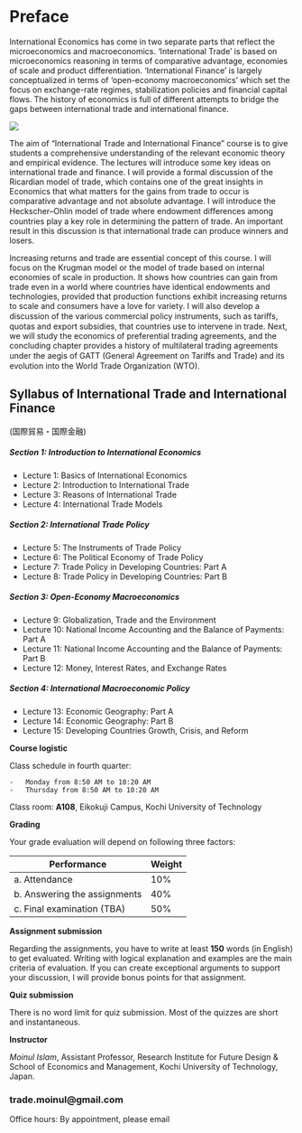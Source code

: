 # Preface {.unnumbered}

International Economics has come in two separate parts that reflect the microeconomics and macroeconomics. 'International Trade' is based on microeconomics reasoning in terms of comparative advantage, economies of scale and product differentiation. 'International Finance' is largely conceptualized in terms of 'open-economy macroeconomics' which set the focus on exchange-rate regimes, stabilization policies and financial capital flows. The history of economics is full of different attempts to bridge the gaps between international trade and international finance.

![](figures/3.jpg)

The aim of "International Trade and International Finance" course is to give students a comprehensive understanding of the relevant economic theory and empirical evidence. The lectures will introduce some key ideas on international trade and finance. I will provide a formal discussion of the Ricardian model of trade, which contains one of the great insights in Economics that what matters for the gains from trade to occur is comparative advantage and not absolute advantage. I will introduce the Heckscher--Ohlin model of trade where endowment diﬀerences among countries play a key role in determining the pattern of trade. An important result in this discussion is that international trade can produce winners and losers.

Increasing returns and trade are essential concept of this course. I will focus on the Krugman model or the model of trade based on internal economies of scale in production. It shows how countries can gain from trade even in a world where countries have identical endowments and technologies, provided that production functions exhibit increasing returns to scale and consumers have a love for variety. I will also develop a discussion of the various commercial policy instruments, such as tariﬀs, quotas and export subsidies, that countries use to intervene in trade. Next, we will study the economics of preferential trading agreements, and the concluding chapter provides a history of multilateral trading agreements under the aegis of GATT (General Agreement on Tariﬀs and Trade) and its evolution into the World Trade Organization (WTO).

## Syllabus of International Trade and International Finance

(国際貿易・国際金融)

##### Section 1: Introduction to International Economics

-   Lecture 1: Basics of International Economics
-   Lecture 2: Introduction to International Trade
-   Lecture 3: Reasons of International Trade
-   Lecture 4: International Trade Models

##### Section 2: International Trade Policy

-   Lecture 5: The Instruments of Trade Policy
-   Lecture 6: The Political Economy of Trade Policy
-   Lecture 7: Trade Policy in Developing Countries: Part A
-   Lecture 8: Trade Policy in Developing Countries: Part B

##### Section 3: Open-Economy Macroeconomics

-   Lecture 9: Globalization, Trade and the Environment
-   Lecture 10: National Income Accounting and the Balance of Payments: Part A
-   Lecture 11: National Income Accounting and the Balance of Payments: Part B
-   Lecture 12: Money, Interest Rates, and Exchange Rates

##### Section 4: International Macroeconomic Policy

-   Lecture 13: Economic Geography: Part A
-   Lecture 14: Economic Geography: Part B
-   Lecture 15: Developing Countries Growth, Crisis, and Reform

**Course logistic**

Class schedule in fourth quarter:

```         
-   Monday from 8:50 AM to 10:20 AM
-   Thursday from 8:50 AM to 10:20 AM
```

Class room: **A108**, Eikokuji Campus, Kochi University of Technology

**Grading**

Your grade evaluation will depend on following three factors:

| Performance                   | Weight |
|-------------------------------|--------|
| a\. Attendance                | 10%    |
| b\. Answering the assignments | 40%    |
| c\. Final examination (TBA)   | 50%    |

**Assignment submission**

Regarding the assignments, you have to write at least **150** words (in English) to get evaluated. Writing with logical explanation and examples are the main criteria of evaluation. If you can create exceptional arguments to support your discussion, I will provide bonus points for that assignment.

**Quiz submission**

There is no word limit for quiz submission. Most of the quizzes are short and instantaneous.  

**Instructor**

*Moinul Islam*, Assistant Professor, Research Institute for Future Design & School of Economics and Management, Kochi University of Technology, Japan.

### trade.moinul@gmail.com

Office hours: By appointment, please email
